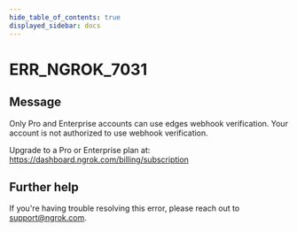 ```yaml
---
hide_table_of_contents: true
displayed_sidebar: docs
---
```



# ERR_NGROK_7031

## Message

Only Pro and Enterprise accounts can use edges webhook verification.
Your account is not authorized to use webhook verification.

Upgrade to a Pro or Enterprise plan at: https://dashboard.ngrok.com/billing/subscription

<ErrorDetails error="err_ngrok_7031" />

## Further help

If you're having trouble resolving this error, please reach out to [support@ngrok.com](mailto:support@ngrok.com?subject=Help%20with%20ERR_NGROK_7031).
